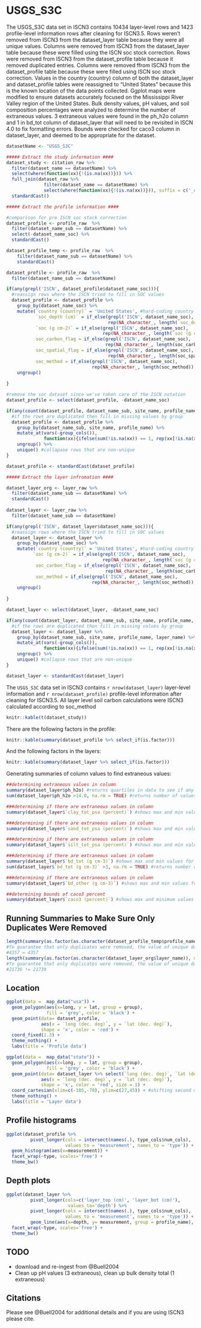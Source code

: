 # USGS_S3C

The USGS_S3C data set in ISCN3 contains 10434 layer-level rows and 1423 profile-level information rows after cleaning for ISCN3.5.
Rows weren't removed from ISCN3 from the dataset_layer table because they were all unique values.
Columns were removed from ISCN3 from the dataset_layer table because these were filled using the ISCN soc stock correction.
Rows were removed from ISCN3 from the dataset_profile table because it removed duplicated entries.
Columns were removed ffrom ISCN3 from the dataset_profile table because these were filled using ISCN soc stock correction.
Values in the country (country) column of both the dataset_layer and dataset_profile tables were reassigned to "United States" because this is the known location of the data points collected.
Ggplot maps were modified to ensure datasets accurately focused on the Mississippi River Valley region of the United States.
Bulk density values, pH values, and soil composition percentages were analyzed to determine the number of extraneous values.
3 extraneous values were found in the ph_h2o column and 1 in bd_tot column of dataset_layer that will need to be revisited in ISCN 4.0 to fix formatting errors.
Bounds were checked for caco3 column in dataset_layer, and deemed to be appropriate for the dataset.


```r
datasetName <- "USGS_S3C"

##### Extract the study information ####
dataset_study <- citation_raw %>% 
  filter(dataset_name == datasetName) %>%
  select(where(function(xx){!(is.na(xx))})) %>%
  full_join(dataset_raw %>% 
              filter(dataset_name == datasetName) %>%
              select(where(function(xx){!(is.na(xx))})), suffix = c('_citation', '_dataset'))%>%
  standardCast()
```

```r
##### Extract the profile information ####

#comparison for pre ISCN soc stock correction
dataset_profile <- profile_raw  %>%
  filter(dataset_name_sub == datasetName) %>%
  select(-dataset_name_soc) %>%
  standardCast()

dataset_profile_temp <- profile_raw  %>%
    filter(dataset_name_sub == datasetName) %>%
    standardCast()

dataset_profile <- profile_raw  %>%
  filter(dataset_name_sub == datasetName) 

if(any(grepl('ISCN', dataset_profile$dataset_name_soc))){
  #reassign rows where the ISCN tried to fill in SOC values
  dataset_profile <- dataset_profile %>%
    group_by(dataset_name_soc) %>%
    mutate(`country (country)` = 'United States', #hard-coding country as United States
           `soc_depth (cm)` = if_else(grepl('ISCN', dataset_name_soc),
                                      rep(NA_character_, length(`soc_depth (cm)`)), `soc_depth (cm)`),
           `soc (g cm-2)` = if_else(grepl('ISCN', dataset_name_soc),
                                    rep(NA_character_, length(`soc (g cm-2)`)), `soc (g cm-2)`),
           soc_carbon_flag = if_else(grepl('ISCN', dataset_name_soc),
                                     rep(NA_character_, length(soc_carbon_flag)), soc_carbon_flag),
           soc_spatial_flag = if_else(grepl('ISCN', dataset_name_soc),
                                      rep(NA_character_, length(soc_spatial_flag)), soc_spatial_flag),
           soc_method = if_else(grepl('ISCN', dataset_name_soc), 
                                rep(NA_character_, length(soc_method)), soc_method)) %>%
    ungroup()
  
}

#remove the soc dataset since we've taken care of the ISCN notation
dataset_profile <- select(dataset_profile, -dataset_name_soc) 

if(any(count(dataset_profile, dataset_name_sub, site_name, profile_name)$n > 1)){
  #if the rows are duplicated then fill in missing values by group
  dataset_profile <- dataset_profile %>%
    group_by(dataset_name_sub, site_name, profile_name) %>%
    mutate_at(vars(-group_cols()), 
              function(xx){ifelse(sum(!is.na(xx)) == 1, rep(xx[!is.na(xx)], length(xx)),xx)}) %>% #if there is one value that isn't na then populate the rest of the entry, this fills in the
    ungroup() %>%
    unique() #collapase rows that are non-unique
}

dataset_profile <- standardCast(dataset_profile)
```

```r
##### Extract the layer infromation ####

dataset_layer_org <- layer_raw %>%
  filter(dataset_name_sub == datasetName) %>%
  standardCast()
  
dataset_layer <- layer_raw %>%
  filter(dataset_name_sub == datasetName) 

if(any(grepl('ISCN', dataset_layer$dataset_name_soc))){
  #reassign rows where the ISCN tried to fill in SOC values
  dataset_layer <- dataset_layer %>%
    group_by(dataset_name_soc) %>%
    mutate(`country (country)` = 'United States', #hard-coding country as United States
          `soc (g cm-2)` = if_else(grepl('ISCN', dataset_name_soc),
                                    rep(NA_character_, length(`soc (g cm-2)`)), `soc (g cm-2)`),
           soc_carbon_flag = if_else(grepl('ISCN', dataset_name_soc),
                                     rep(NA_character_, length(soc_carbon_flag)), soc_carbon_flag),
           soc_method = if_else(grepl('ISCN', dataset_name_soc), 
                                rep(NA_character_, length(soc_method)), soc_method)) %>%
    ungroup()
  
}

dataset_layer <- select(dataset_layer, -dataset_name_soc) 

if(any(count(dataset_layer, dataset_name_sub, site_name, profile_name, layer_name)$n > 1)){
  #if the rows are duplicated then fill in missing values by group
  dataset_layer <- dataset_layer %>%
    group_by(dataset_name_sub, site_name, profile_name, layer_name) %>%
    mutate_at(vars(-group_cols()), 
              function(xx){ifelse(sum(!is.na(xx)) == 1, rep(xx[!is.na(xx)], length(xx)),xx)}) %>% #if there is one value that isn't na then populate the rest of the entry, this fills in the
    ungroup() %>%
    unique() #collapse rows that are non-unique
}

dataset_layer <- standardCast(dataset_layer)

```

The `USGS_S3C` data set in ISCN3 contains `r nrow(dataset_layer)` layer-level information and `r nrow(dataset_profile)` profile-level information after cleaning for ISCN3.5.
All layer level soil carbon calculations were ISCN3 calculated according to soc_method

```r
knitr::kable(t(dataset_study))
```


There are the following factors in the profile:

```r
knitr::kable(summary(dataset_profile %>% select_if(is.factor)))
```

And the following factors in the layers:
```r
knitr::kable(summary(dataset_layer %>% select_if(is.factor)))
```
Generating summaries of column values to find extraneous values:

```r
##determining extraneous values in column
summary(dataset_layer$ph_h2o) #returns quartiles in data to see if any are outside of desired range
sum(dataset_layer$ph_h2o >14.0, na.rm = TRUE) #returns number of values greater than acceptable pH values
```

```r
###determining if there are extraneous values in column
summary(dataset_layer$`clay_tot_psa (percent)`) #shows max and min values for column
```

```r
###determining if there are extraneous values in column
summary(dataset_layer$`sand_tot_psa (percent)`) #shows max and min values for column
```

```r
###determining if there are extraneous values in column
summary(dataset_layer$`silt_tot_psa (percent)`) #shows max and min values for column
```

```r
###determining if there are extraneous values in column
summary(dataset_layer$`bd_tot (g cm-3)`) #shows max and min values for column
sum(dataset_layer$`bd_tot (g cm-3)` >3, na.rm = TRUE) #returns number of values greater than acceptable bulk density range
```

```r
###determining if there are extraneous values in column
summary(dataset_layer$`bd_other (g cm-3)`) #shows max and min values for column

```

```r
##determining bounds of caco3 percent
summary(dataset_layer$`caco3 (percent)`) #shows max and minimum values for column
```

## Running Summaries to Make Sure Only Duplicates Were Removed

```r
length(summary(as.factor(as.character(dataset_profile_temp$profile_name)), maxsum = 22000))
#To guarantee that only duplicates were removed, the value of unique dataset_profile_org$profile_name should be the same amount of objects as dataset_profile
#4357 = 4357
length(summary(as.factor(as.character(dataset_layer_org$layer_name)), maxsum = 22000))
#To guarantee that only duplicates were removed, the value of unique dataset_layer_org$layer_name should be the same amount of objects as dataset_layer
#21736 != 21739
```

## Location

```r

ggplot(data =  map_data("usa")) + 
  geom_polygon(aes(x=long, y = lat, group = group), 
               fill = 'grey', color = 'black') + 
  geom_point(data= dataset_profile, 
             aes(x = `long (dec. deg)`, y = `lat (dec. deg)`),
             shape = 'x', color = 'red') +
  coord_fixed(1.3) +
  theme_nothing() +
  labs(title = 'Profile data')

ggplot(data =  map_data("state")) + 
  geom_polygon(aes(x=long, y = lat, group = group), 
               fill = 'grey', color = 'black') + 
  geom_point(data= dataset_layer %>% select(`long (dec. deg)`, `lat (dec. deg)`) %>% unique(), 
             aes(x = `long (dec. deg)`, y = `lat (dec. deg)`),
             shape = 'x', color = 'red', size = 1) +
  coord_cartesian(xlim=c(-105,-70), ylim=c(27,45)) + #shifting second map location to center on the Mississippi River Valley Region and show individual state borders
  theme_nothing() +
  labs(title = 'Layer data')

```

## Profile histograms

```r
ggplot(dataset_profile %>%
         pivot_longer(cols = intersect(names(.), type_cols$num_cols), 
                      values_to = 'measurement', names_to = 'type')) +
  geom_histogram(aes(x=measurement)) +
  facet_wrap(~type, scales='free') +
  theme_bw()
```

## Depth plots

```r
ggplot(dataset_layer %>% 
         pivot_longer(cols=c('layer_top (cm)', 'layer_bot (cm)'),
                       values_to='depth') %>%
         pivot_longer(cols = intersect(names(.), type_cols$num_cols), 
                      values_to = 'measurement', names_to = 'type')) +
         geom_line(aes(x=depth, y= measurement, group = profile_name), alpha = 0.5) +
  facet_wrap(~type, scales='free') +
  theme_bw()
```

## TODO

- download and re-ingest from @Buell2004
- Clean up pH values (3 extraneous), clean up bulk density total (1 extraneous)

## Citations

Please see @Buell2004 for additional details and if you are using ISCN3 please cite.
